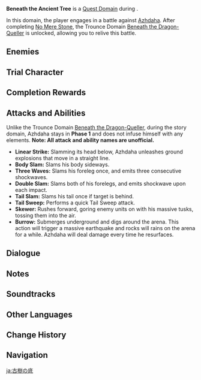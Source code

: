 {{About|the Quest Domain|the Trounce Domain|Beneath the Dragon-Queller}}{{Domain Infobox
|image        = Domain Beneath the Dragon-Queller.png
|type         = Quest
|description  = Underneath the ancient tree of Nantianmen is a mysterious path that none know of. The mysteries of yore lie buried at the end of that road...
|quest        = Amidst Chaos, the Rock Is Unmoved
|quest_type   = Story
|region       = Liyue
|area         = Minlin
|subarea      = Nantianmen
|domain       = Beneath the Dragon-Queller
|requiredAR   = 40
|recLevel     = WL-dependent
|trial        = Zhongli
}}

'''Beneath the Ancient Tree''' is a [[Quest Domain]] during {{Quest|Amidst Chaos, the Rock Is Unmoved}}.

In this domain, the player engages in a battle against [[Azhdaha]]. After completing [[No Mere Stone]], the Trounce Domain [[Beneath the Dragon-Queller]] is unlocked, allowing you to relive this battle.

==Enemies==
{{Card|Beneath the Dragon-Queller|type=Enemy|text=Azhdaha}}

==Trial Character==
{{Trial Character
|wl                     = 5
|character_name          = Zhongli
|character_level5        = 71
|constellation5          = 3
|weapon_name             = Vortex Vanquisher
|weapon_level5           = 71
|refinement5             = 1
|artifact_flower         = Royal Flora
|artifact_feather        = Royal Plume
|artifact_sands          = Royal Pocket Watch
|artifact_goblet         = Royal Silver Urn
|artifact_circlet        = Royal Masque
|set1                    = Noblesse Oblige
|set1_piece_bonus        = 4
|artifact_level5         = 16
|normal_attack_talent5   = 5
|elemental_skill_talent5 = 8
|elemental_burst_talent5 = 5
|hp5                     = 22,820
|atk5                    = 1,725
|def5                    = 684
|em5                     = 42
|er5                     = 135.0%
|crit_rate5              = 51.8%
|crit_dmg5               = 91.9%
|geo_dmg5                = 21.6%
}}

==Completion Rewards==
{{Card|Mora|10,000}}
{{Card|Prithiva Topaz Fragment|1}}
{{Card|Adventurer's Experience|2}}
{{Card|Fine Enhancement Ore|2}}

==Attacks and Abilities==
Unlike the Trounce Domain [[Beneath the Dragon-Queller]], during the story domain, Azhdaha stays in '''Phase 1''' and does not infuse himself with any elements.
'''Note: All attack and ability names are unofficial.'''
*'''Linear Strike:''' Slamming its head below, Azhdaha unleashes ground explosions that move in a straight line.
*'''Body Slam:''' Slams his body sideways.
*'''Three Waves:''' Slams his foreleg once, and emits three consecutive shockwaves.
*'''Double Slam:''' Slams both of his forelegs, and emits shockwave upon each impact.
*'''Tail Slam:''' Slams his tail once if target is behind.
*'''Tail Sweep:''' Performs a quick Tail Sweep attack.
*'''Skewer:''' Rushes forward, goring enemy units on with his massive tusks, tossing them into the air.
*'''Burrow:''' Submerges underground and digs around the arena. This action will trigger a massive earthquake and rocks will rains on the arena for a while. Azhdaha will deal damage every time he resurfaces.

==Dialogue==
{{Transclude|Amidst Chaos, the Rock Is Unmoved|domaindialogue|section=1}}

==Notes==
{{Reflist|note=1}}

==Soundtracks==
{{Soundtracks by Category Table|type=domain}}

==Other Languages==
{{Other Languages
|en      = Beneath the Ancient Tree
|zhs     = 古树之底
|zhs_rm  = Gǔ Shù zhī Dǐ
|zht     = 古樹之底
|zht_rm  = Gǔ Shù zhī Dǐ
|zh_tl   = Bottom of the Ancient Tree
|ja      = 古樹の底
|ja_rm   = Koju no Soko
|ja_tl   = Bottom of the Ancient Tree
|ko      = 고목의 밑부분
|ko_rm   = Gomok-ui Mitbubun
|ko_tl   = Bottom Part of the Old Tree
|es      = Bajo el árbol antiguo
|es_tl   = Under the Ancient Tree
|fr      = Sous le vieil arbre
|fr_tl   = Beneath the Old Tree
|ru      = Корни древнего дерева
|ru_tl   = Roots of the Ancient Tree
|th      = ใต้รากแห่งต้นไม้โบราณ
|th_rm   = 
|th_tl   = 
|vi      = Rễ Cây Cổ Thụ
|vi_tl   = Ancient Tree Roots
|de      = Unter dem Alten Baum
|de_tl   = Beneath the Old Tree
|id      = Beneath the Ancient Tree
|pt      = Debaixo da Árvore Antiga
|pt_tl   = 
|tr      = Kadim Ağacın Altında
|tr_tl   = 
|it      = Sotto l'antico albero
|it_tl   = 
}}

==Change History==
{{Change History|1.5}}

==Navigation==
{{Domain Navbox|Temporary}}

[[ja:古樹の底]]